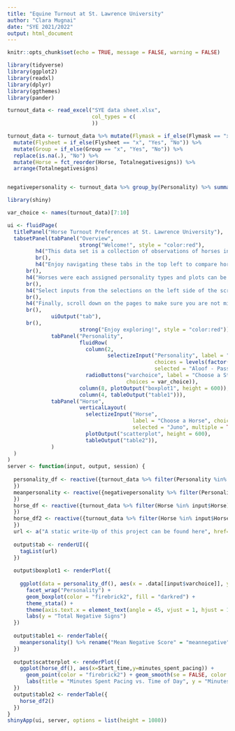 ```yaml
---
title: "Equine Turnout at St. Lawrence University"
author: "Clara Mugnai"
date: "SYE 2021/2022"
output: html_document
---
```


```r
knitr::opts_chunk$set(echo = TRUE, message = FALSE, warning = FALSE)
```

```r

library(tidyverse)
library(ggplot2)
library(readxl)
library(dplyr)
library(ggthemes)
library(pander)

turnout_data <- read_excel("SYE data sheet.xlsx",
                           col_types = c(
                           ))

turnout_data <- turnout_data %>% mutate(Flymask = if_else(Flymask == "x", "Yes","No")) %>% 
  mutate(Flysheet = if_else(Flysheet == "x", "Yes", "No")) %>%
  mutate(Group = if_else(Group == "x", "Yes", "No")) %>%
  replace(is.na(.), "No") %>%  
  mutate(Horse = fct_reorder(Horse, Totalnegativesigns)) %>%
  arrange(Totalnegativesigns) 


negativepersonality <- turnout_data %>% group_by(Personality) %>% summarise(meannegative = mean(Totalnegativesigns), count = n()) %>% arrange(meannegative)

library(shiny)

var_choice <- names(turnout_data)[7:10]

ui <- fluidPage(
  titlePanel("Horse Turnout Preferences at St. Lawrence University"),
  tabsetPanel(tabPanel("Overview",
                       strong("Welcome!", style = "color:red"),
         h4("This data set is a collection of observations of horses in turnout at St. Lawrence Universities riding facility.", style = "color:darkbrown"), 
         br(),
         h4("Enjoy navigating these tabs in the top left to compare horse performance in turnout in various conditions.", style = "color:darkbrown"), 
      br(),
      h4("Horses were each assigned personality types and plots can be adjusted to only show the type or types you are interested in.", style = "color:darkbrown"), 
      br(),
      h4("Select inputs from the selections on the left side of the screen and watch the plots change!", style = "color:darkbrown"),
      br(),
      h4("Finally, scroll down on the pages to make sure you are not missing any additional content.", style = "color:darkbrown"),
      br(),
              uiOutput("tab"),
      br(),
                       strong("Enjoy exploring!", style = "color:red")),
              tabPanel("Personality",
                       fluidRow(
                         column(2,
                                selectizeInput("Personality", label = "Choose a Personality Type", 
                                               choices = levels(factor(turnout_data$Personality)), 
                                               selected = "Aloof - Passive", multiple = TRUE)),
                         radioButtons("varchoice", label = "Choose a Statistic",
                                      choices = var_choice)),
                       column(8, plotOutput("boxplot1", height = 600)),
                       column(4, tableOutput("table1"))),
              tabPanel("Horse",
                       verticalLayout(
                         selectizeInput("Horse",
                                        label = "Choose a Horse", choices = levels(factor(turnout_data$Horse)), 
                                        selected = "Juno", multiple = TRUE),
                         plotOutput("scatterplot", height = 600),
                         tableOutput("table2")),
              )
  )
)
server <- function(input, output, session) {
  
  personality_df <- reactive({turnout_data %>% filter(Personality %in% input$Personality)
  })
  meanpersonality <- reactive({negativepersonality %>% filter(Personality %in% input$Personality)
  })
  horse_df <- reactive({turnout_data %>% filter(Horse %in% input$Horse)
  })
  horse_df2 <- reactive({turnout_data %>% filter(Horse %in% input$Horse) %>% group_by(Horse) %>% summarise(Age = mean(Age, na.rm = TRUE))
  })
  url <- a("A static write-Up of this project can be found here", href="https://github.com/cdmugn/SYE_spring2022")
  
  output$tab <- renderUI({
    tagList(url)
  })
  
  output$boxplot1 <- renderPlot({
    
    ggplot(data = personality_df(), aes(x = .data[[input$varchoice]], y = Totalnegativesigns)) +
      facet_wrap("Personality") +
      geom_boxplot(color = "firebrick2", fill = "darkred") +
      theme_stata() +
      theme(axis.text.x = element_text(angle = 45, vjust = 1, hjust = 1, color = "white"), plot.title = element_text(color = "white"), plot.background = element_rect(fill = "tan4"), axis.text.y = element_text(color = "white"), axis.title = element_text(color = "white")) + 
      labs(y = "Total Negative Signs")
  })
  
  output$table1 <- renderTable({
    meanpersonality() %>% rename("Mean Negative Score" = "meannegative", "Number Observations" = "count")
  })
  
  output$scatterplot <- renderPlot({ 
    ggplot(horse_df(), aes(x=Start_time,y=minutes_spent_pacing)) + 
      geom_point(color = "firebrick2") + geom_smooth(se = FALSE, color = "darkred", method = lm) + facet_wrap("Horse") +  theme_stata() + theme(axis.text.x = element_text(angle = 45, vjust = 1, hjust = 1, color = "white"), plot.title = element_text(color = "white"), plot.background = element_rect(fill = "tan4"), axis.text.y = element_text(color = "white"), axis.title = element_text(color = "white")) + 
      labs(title = "Minutes Spent Pacing vs. Time of Day", y = "Minutes Spent Pacing", x = "Time of Day")
  })
  output$table2 <- renderTable({
    horse_df2()
  })
}
shinyApp(ui, server, options = list(height = 1080))


```

